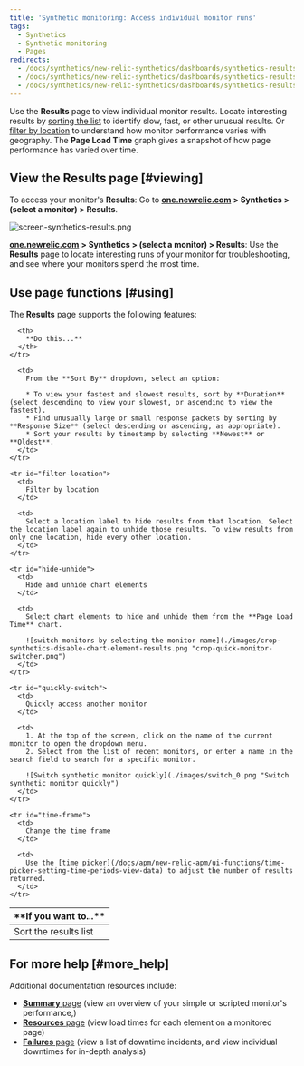 ```yaml
---
title: 'Synthetic monitoring: Access individual monitor runs'
tags:
  - Synthetics
  - Synthetic monitoring
  - Pages
redirects:
  - /docs/synthetics/new-relic-synthetics/dashboards/synthetics-results-dashboard
  - /docs/synthetics/new-relic-synthetics/dashboards/synthetics-results-dashboard-access-individual-monitor-runs
  - /docs/synthetics/new-relic-synthetics/dashboards/synthetics-results-access-individual-monitor-runs
---
```


Use the **Results** page to view individual monitor results. Locate interesting results by [sorting the list](#sort-list) to identify slow, fast, or other unusual results. Or [filter by location](#filter-location) to understand how monitor performance varies with geography. The **Page Load Time** graph gives a snapshot of how page performance has varied over time.

## View the Results page [#viewing]

To access your monitor's **Results**: Go to [**one.newrelic.com**](http://one.newrelic.com/) **> Synthetics > (select a monitor) > Results**.

![screen-synthetics-results.png](./images/results.png "screen-synthetics-results.png")

[**one.newrelic.com**](http://one.newrelic.com/) **> Synthetics > (select a monitor) > Results**: Use the **Results** page to locate interesting runs of your monitor for troubleshooting, and see where your monitors spend the most time.

## Use page functions [#using]

The **Results** page supports the following features:

<table>
  <thead>
    <tr>
      <th width={200}>
        **If you want to...**
      </th>

      <th>
        **Do this...**
      </th>
    </tr>
  </thead>

  <tbody>
    <tr id="sort-list">
      <td>
        Sort the results list
      </td>

      <td>
        From the **Sort By** dropdown, select an option:

        * To view your fastest and slowest results, sort by **Duration** (select descending to view your slowest, or ascending to view the fastest).
        * Find unusually large or small response packets by sorting by **Response Size** (select descending or ascending, as appropriate).
        * Sort your results by timestamp by selecting **Newest** or **Oldest**.
      </td>
    </tr>

    <tr id="filter-location">
      <td>
        Filter by location
      </td>

      <td>
        Select a location label to hide results from that location. Select the location label again to unhide those results. To view results from only one location, hide every other location.
      </td>
    </tr>

    <tr id="hide-unhide">
      <td>
        Hide and unhide chart elements
      </td>

      <td>
        Select chart elements to hide and unhide them from the **Page Load Time** chart.

        ![switch monitors by selecting the monitor name](./images/crop-synthetics-disable-chart-element-results.png "crop-quick-monitor-switcher.png")
      </td>
    </tr>

    <tr id="quickly-switch">
      <td>
        Quickly access another monitor
      </td>

      <td>
        1. At the top of the screen, click on the name of the current monitor to open the dropdown menu.
        2. Select from the list of recent monitors, or enter a name in the search field to search for a specific monitor.

        ![Switch synthetic monitor quickly](./images/switch_0.png "Switch synthetic monitor quickly")
      </td>
    </tr>

    <tr id="time-frame">
      <td>
        Change the time frame
      </td>

      <td>
        Use the [time picker](/docs/apm/new-relic-apm/ui-functions/time-picker-setting-time-periods-view-data) to adjust the number of results returned.
      </td>
    </tr>
  </tbody>
</table>

## For more help [#more_help]

Additional documentation resources include:

* [**Summary** page](/docs/synthetics/new-relic-synthetics/dashboards/synthetics-overview-dashboard-view-monitors-performance) (view an overview of your simple or scripted monitor's performance,)
* [**Resources** page](/docs/synthetics/new-relic-synthetics/pages/synthetics-resources-understand-load-times) (view load times for each element on a monitored page)
* [**Failures** page](/docs/synthetics/new-relic-synthetics/pages/synthetics-failures-troubleshoot-downtime) (view a list of downtime incidents, and view individual downtimes for in-depth analysis)
